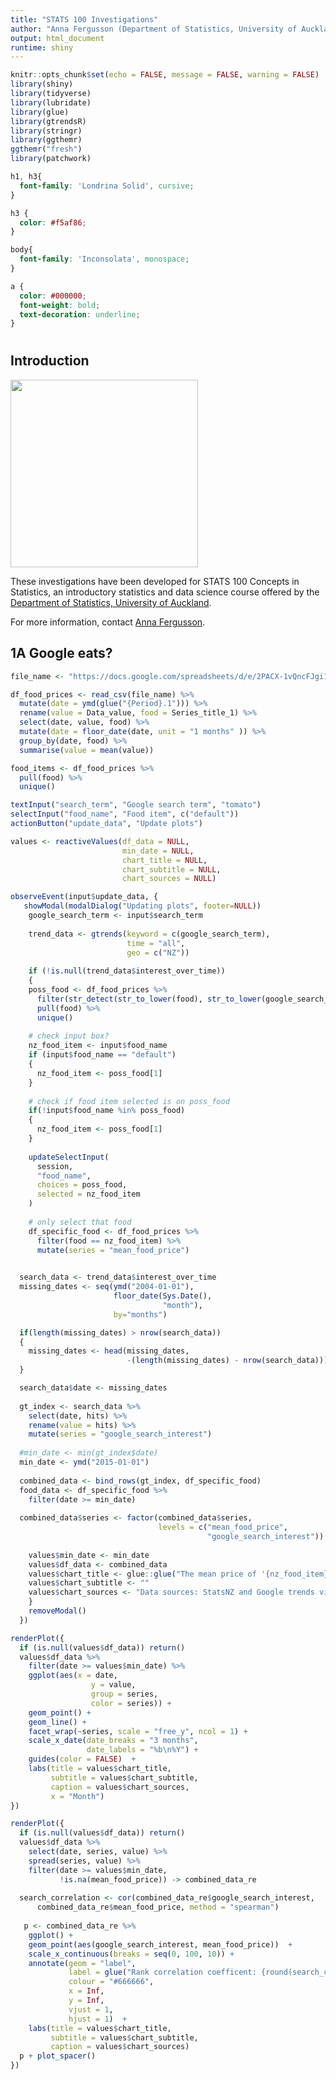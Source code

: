 ---
title: "STATS 100 Investigations"
author: "Anna Fergusson (Department of Statistics, University of Auckland)"
output: html_document
runtime: shiny
---

```{r setup, include=FALSE}
knitr::opts_chunk$set(echo = FALSE, message = FALSE, warning = FALSE)
library(shiny)
library(tidyverse)
library(lubridate)
library(glue)
library(gtrendsR)
library(stringr)
library(ggthemr)
ggthemr("fresh")
library(patchwork)
```

<link href="https://fonts.googleapis.com/css?family=Inconsolata|Londrina+Solid&display=swap" rel="stylesheet">

```{css}
h1, h3{
  font-family: 'Londrina Solid', cursive;
}

h3 {
  color: #f5af86;
}

body{
  font-family: 'Inconsolata', monospace;
}

a {
  color: #000000;
  font-weight: bold;
  text-decoration: underline;
}
```

# {.tabset}

## Introduction

![](images/STATS100-Cover-Logo.png){style="width:300px"}

These investigations have been developed for STATS 100 Concepts in Statistics, an introductory statistics and data science course offered by the [Department of Statistics, University of Auckland](https://www.auckland.ac.nz/en/science/about-the-faculty/department-of-statistics.html). 

For more information, contact [Anna Fergusson](https://www.stat.auckland.ac.nz/people/amar112).


## 1A Google eats?

```{r}
file_name <- "https://docs.google.com/spreadsheets/d/e/2PACX-1vQncFJgi1nqIMdn5zcaCxqv8QjQuAEmSWbzSXC80bkp6PwKoUDStY4rsYGao-MqC5Qgrsk9S4hWSsA_/pub?gid=0&single=true&output=csv"

df_food_prices <- read_csv(file_name) %>%
  mutate(date = ymd(glue("{Period}.1"))) %>%
  rename(value = Data_value, food = Series_title_1) %>%
  select(date, value, food) %>%
  mutate(date = floor_date(date, unit = "1 months" )) %>%
  group_by(date, food) %>%
  summarise(value = mean(value))

food_items <- df_food_prices %>%
  pull(food) %>%
  unique()
```

```{r}
textInput("search_term", "Google search term", "tomato")
selectInput("food_name", "Food item", c("default"))
actionButton("update_data", "Update plots")
```

```{r}
values <- reactiveValues(df_data = NULL,
                         min_date = NULL,
                         chart_title = NULL, 
                         chart_subtitle = NULL, 
                         chart_sources = NULL)

observeEvent(input$update_data, {
   showModal(modalDialog("Updating plots", footer=NULL))
    google_search_term <- input$search_term
    
    trend_data <- gtrends(keyword = c(google_search_term),
                          time = "all",
                          geo = c("NZ"))
    
    if (!is.null(trend_data$interest_over_time))
    {
    poss_food <- df_food_prices %>%
      filter(str_detect(str_to_lower(food), str_to_lower(google_search_term))) %>%
      pull(food) %>%
      unique()
    
    # check input box?
    nz_food_item <- input$food_name
    if (input$food_name == "default")
    {
      nz_food_item <- poss_food[1]
    }
    
    # check if food item selected is on poss_food
    if(!input$food_name %in% poss_food)
    {
      nz_food_item <- poss_food[1]
    }
  
    updateSelectInput(
      session,
      "food_name",
      choices = poss_food,
      selected = nz_food_item
    )
    
    # only select that food
    df_specific_food <- df_food_prices %>%
      filter(food == nz_food_item) %>%
      mutate(series = "mean_food_price")

    
  search_data <- trend_data$interest_over_time 
  missing_dates <- seq(ymd("2004-01-01"),
                       floor_date(Sys.Date(),
                                  "month"), 
                       by="months")

  if(length(missing_dates) > nrow(search_data))
  {
    missing_dates <- head(missing_dates, 
                          -(length(missing_dates) - nrow(search_data)))
  }

  search_data$date <- missing_dates
  
  gt_index <- search_data %>%
    select(date, hits) %>%
    rename(value = hits) %>%
    mutate(series = "google_search_interest")
  
  #min_date <- min(gt_index$date)
  min_date <- ymd("2015-01-01")
  
  combined_data <- bind_rows(gt_index, df_specific_food)
  food_data <- df_specific_food %>%
    filter(date >= min_date)
  
  combined_data$series <- factor(combined_data$series, 
                                 levels = c("mean_food_price",
                                            "google_search_interest"))
      
    values$min_date <- min_date
    values$df_data <- combined_data
    values$chart_title <- glue::glue("The mean price of '{nz_food_item}' in NZ \ncompared to Google search interest for '{google_search_term}' in NZ")
    values$chart_subtitle <- ""
    values$chart_sources <- "Data sources: StatsNZ and Google trends via {gtrendsR}"
    }
    removeModal()
  })
```

```{r}
renderPlot({
  if (is.null(values$df_data)) return()
  values$df_data %>%
    filter(date >= values$min_date) %>%
    ggplot(aes(x = date, 
                  y = value, 
                  group = series, 
                  color = series)) +
    geom_point() +
    geom_line() +
    facet_wrap(~series, scale = "free_y", ncol = 1) +
    scale_x_date(date_breaks = "3 months",
                 date_labels = "%b\n%Y") +
    guides(color = FALSE)  +
    labs(title = values$chart_title,
         subtitle = values$chart_subtitle,
         caption = values$chart_sources,
         x = "Month")
})
```

```{r}
renderPlot({
  if (is.null(values$df_data)) return()
  values$df_data %>%
    select(date, series, value) %>%
    spread(series, value) %>%
    filter(date >= values$min_date,
           !is.na(mean_food_price)) -> combined_data_re
  
  search_correlation <- cor(combined_data_re$google_search_interest, 
      combined_data_re$mean_food_price, method = "spearman")
  
   p <- combined_data_re %>%
    ggplot() +
    geom_point(aes(google_search_interest, mean_food_price))  +
    scale_x_continuous(breaks = seq(0, 100, 10)) +
    annotate(geom = "label", 
             label = glue("Rank correlation coefficent: {round(search_correlation, 2)}"), 
             colour = "#666666",
             x = Inf, 
             y = Inf,
             vjust = 1,
             hjust = 1)  +
    labs(title = values$chart_title,
         subtitle = values$chart_subtitle,
         caption = values$chart_sources) 
  p + plot_spacer()
})
```